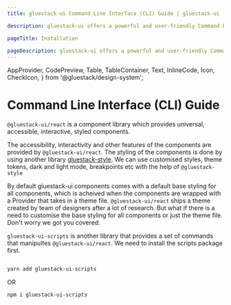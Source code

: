 ```yaml
---
title: gluestack-ui Command Line Interface (CLI) Guide | gluestack-ui

description: gluestack-ui offers a powerful and user-friendly Command Line Interface (CLI) to streamline your development experience. The CLI includes commands for initial installation setup, adding, updating, or removing components in your project. The following is a list of commands provided by gluestack-ui CLI

pageTitle: Installation

pageDescription: gluestack-ui offers a powerful and user-friendly Command Line Interface (CLI) to streamline your development experience. The CLI includes commands for initial installation setup, adding, updating, or removing components in your project. The following is a list of commands provided by gluestack-ui CLI
---
```


  AppProvider,
  CodePreview,
  Table,
  TableContainer,
  Text,
  InlineCode,
  Icon,
  CheckIcon,
} from '@gluestack/design-system';

<Meta title="CLI/gluestack-ui-scripts" />

# Command Line Interface (CLI) Guide

`@gluestack-ui/react` is a component library which provides universal, accessible, interactive, styled components.

The accessibility, interactivity and other features of the components are provided by `@gluestack-ui/react`. The styling of the components is done by using another library [gluestack-style](https://style.gluestack.io/). We can use customised styles, theme tokens, dark and light mode, breakpoints etc with the help of `@gluestack-style`

By default gluestack-ui components comes with a default base styling for all components, which is acheived when the components are wrapped with a Provider that takes in a theme file. `@gluestack-ui/react` ships a theme created by team of designers after a lot of research. But what if there is a need to customise the base styling for all components or just the theme file. Don't worry we got you covered.

`gluestack-ui-scripts` is another library that provides a set of commands that manipultes `@gluestack-ui/react`. We need to install the scripts package first.

```bash

yarn add gluestack-ui-scripts
```

OR

```bash
npm i gluestack-ui-scripts

```
